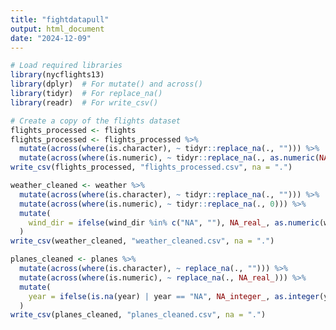 ```yaml
---
title: "fightdatapull"
output: html_document
date: "2024-12-09"
---
```


```R
# Load required libraries
library(nycflights13)
library(dplyr)  # For mutate() and across()
library(tidyr)  # For replace_na()
library(readr)  # For write_csv()

# Create a copy of the flights dataset
flights_processed <- flights
flights_processed <- flights_processed %>%
  mutate(across(where(is.character), ~ tidyr::replace_na(., ""))) %>%
  mutate(across(where(is.numeric), ~ tidyr::replace_na(., as.numeric(NA))))
write_csv(flights_processed, "flights_processed.csv", na = ".")

weather_cleaned <- weather %>%
  mutate(across(where(is.character), ~ tidyr::replace_na(., ""))) %>%
  mutate(across(where(is.numeric), ~ tidyr::replace_na(., 0))) %>%
  mutate(
    wind_dir = ifelse(wind_dir %in% c("NA", ""), NA_real_, as.numeric(wind_dir))
  )
write_csv(weather_cleaned, "weather_cleaned.csv", na = ".")

planes_cleaned <- planes %>%
  mutate(across(where(is.character), ~ replace_na(., ""))) %>%
  mutate(across(where(is.numeric), ~ replace_na(., NA_real_))) %>%
  mutate(
    year = ifelse(is.na(year) | year == "NA", NA_integer_, as.integer(year))
  )
write_csv(planes_cleaned, "planes_cleaned.csv", na = ".")
```